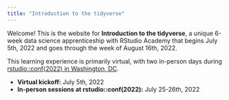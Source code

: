 ```yaml
---
title: "Introduction to the tidyverse"
---
```


Welcome! This is the website for **Introduction to the tidyverse**, a unique 6-week data science apprenticeship with RStudio Academy that begins July 5th, 2022 and goes through the week of August 16th, 2022.

This learning experience is primarily virtual, with two in-person days during [rstudio::conf(2022) in Washington, DC](https://www.rstudio.com/conference/).

* **Virtual kickoff:** July 5th, 2022
* **In-person sessions at rstudio::conf(2022):** July 25-26th, 2022
